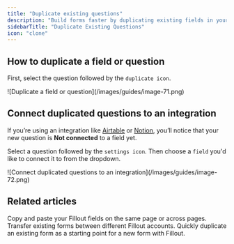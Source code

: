 ```yaml
---
title: "Duplicate existing questions"
description: "Build forms faster by duplicating existing fields in your form."
sidebarTitle: "Duplicate Existing Questions"
icon: "clone"
---
```


## How to duplicate a field or question

First, select the question followed by the `duplicate icon`.

<Frame>
  ![Duplicate a field or question](/images/guides/image-71.png)
</Frame>

## Connect duplicated questions to an integration

If you’re using an integration like [Airtable](/help/airtable) or [Notion](/help/notion), you’ll notice that your new question is **Not connected** to a field yet.

Select a question followed by the `settings icon`. Then choose a `field` you'd like to connect it to from the dropdown.

<Frame>
  ![Connect duplicated questions to an integration](/images/guides/image-72.png)
</Frame>

## Related articles

<CardGroup cols={3}>
  <Card title="Copy and paste a question" icon="paste" iconType="regular" color="#FFC738" href="/help/copy-paste-fields">
    Copy and paste your Fillout fields on the same page or across pages.
  </Card>
  <Card title="Import and export forms" icon="folder-open" iconType="regular" color="#FFC738" href="/help/importing-and-exporting-forms">
    Transfer existing forms between different Fillout accounts.
  </Card>
  <Card title="Duplicate a form" icon="copy" iconType="regular" color="#FFC738" href="/help/duplicate-a-form">
    Quickly duplicate an existing form as a starting point for a new form with Fillout.
  </Card>
</CardGroup>